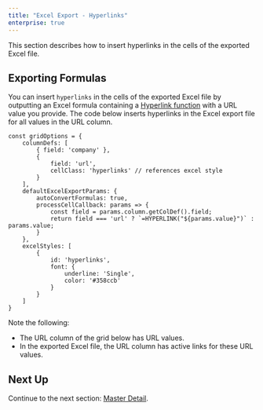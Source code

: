 ```yaml
---
title: "Excel Export - Hyperlinks"
enterprise: true
---
```


This section describes how to insert hyperlinks in the cells of the exported Excel file.

## Exporting Formulas

You can insert `hyperlinks` in the cells of the exported Excel file by outputting an Excel formula containing a <a href="https://support.microsoft.com/en-us/office/hyperlink-function-333c7ce6-c5ae-4164-9c47-7de9b76f577f" target="_blank">Hyperlink function</a> with a URL value you provide. The code below inserts hyperlinks in the Excel export file for all values in the URL column.

```
const gridOptions = {
    columnDefs: [
        { field: 'company' },
        { 
            field: 'url', 
            cellClass: 'hyperlinks' // references excel style 
        }
    ],
    defaultExcelExportParams: {
        autoConvertFormulas: true,
        processCellCallback: params => {
            const field = params.column.getColDef().field;
            return field === 'url' ? `=HYPERLINK("${params.value}")` : params.value;
        }
    },
    excelStyles: [
        {
            id: 'hyperlinks',
            font: {
                underline: 'Single',
                color: '#358ccb'
            }
        }
    ]
}
```


Note the following:

- The URL column of the grid below has URL values.
- In the exported Excel file, the URL column has active links for these URL values.

<GridExampleRunner title='Excel Export - Hyperlinks' name='excel-export-hyperlinks' type='generated' options='{ "enterprise": true, "modules": ["clientside", "excel", "menu"] }'></GridExampleRunner>

## Next Up

Continue to the next section: [Master Detail](../excel-export-master-detail/).